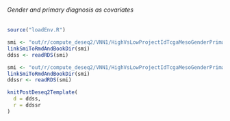 ###### Gender and primary diagnosis as covariates {#resultsDeseq2Vnn1HighVsLowProjectIdTcgaMesoGenderPrimaryDiagnosisCov}

```r
source("loadEnv.R")

smi <- "out/r/compute_deseq2/VNN1/HighVsLowProjectIdTcgaMesoGenderPrimaryDiagnosisCov_ddss.rds"
linkSmiToRmdAndBookDir(smi)
ddss <- readRDS(smi)

smi <- "out/r/compute_deseq2/VNN1/HighVsLowProjectIdTcgaMesoGenderPrimaryDiagnosisCov_ddssr.rds"
linkSmiToRmdAndBookDir(smi)
ddssr <- readRDS(smi)

knitPostDeseq2Template(
  d = ddss,
  r = ddssr
)
```
